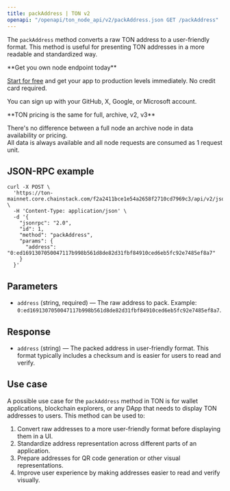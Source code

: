 ---
title: packAddress | TON v2
openapi: "/openapi/ton_node_api/v2/packAddress.json GET /packAddress"
---

The `packAddress` method converts a raw TON address to a user-friendly format. This method is useful for presenting TON addresses in a more readable and standardized way.

<Check>
**Get you own node endpoint today**

[Start for free](https://console.chainstack.com/) and get your app to production levels immediately. No credit card required.

You can sign up with your GitHub, X, Google, or Microsoft account.
</Check>

<Note>
**TON pricing is the same for full, archive, v2, v3**

There's no difference between a full node an archive node in data availability or pricing.  
All data is always available and all node requests are consumed as 1 request unit.
</Note>

  

## JSON-RPC example

```shell Shell
curl -X POST \
  'https://ton-mainnet.core.chainstack.com/f2a2411bce1e54a2658f2710cd7969c3/api/v2/jsonRPC' \
  -H 'Content-Type: application/json' \
  -d '{
    "jsonrpc": "2.0",
    "id": 1,
    "method": "packAddress",
    "params": {
      "address": "0:ed1691307050047117b998b561d8de82d31fbf84910ced6eb5fc92e7485ef8a7"
    }
  }'
```


## Parameters

* `address` (string, required) — The raw address to pack. Example: `0:ed1691307050047117b998b561d8de82d31fbf84910ced6eb5fc92e7485ef8a7`.

## Response

* `address` (string) — The packed address in user-friendly format. This format typically includes a checksum and is easier for users to read and verify.

## Use case

A possible use case for the `packAddress` method in TON is for wallet applications, blockchain explorers, or any DApp that needs to display TON addresses to users. This method can be used to:

1. Convert raw addresses to a more user-friendly format before displaying them in a UI.
2. Standardize address representation across different parts of an application.
3. Prepare addresses for QR code generation or other visual representations.
4. Improve user experience by making addresses easier to read and verify visually.
